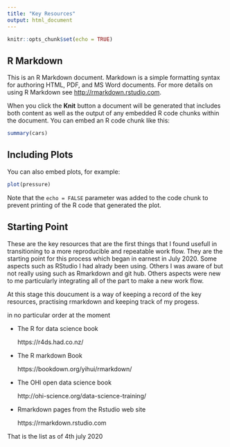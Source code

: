 ```yaml
---
title: "Key Resources"
output: html_document
---
```


```r
knitr::opts_chunk$set(echo = TRUE)
```

## R Markdown

This is an R Markdown document. Markdown is a simple formatting syntax for authoring HTML, PDF, and MS Word documents. For more details on using R Markdown see <http://rmarkdown.rstudio.com>.

When you click the **Knit** button a document will be generated that includes both content as well as the output of any embedded R code chunks within the document. You can embed an R code chunk like this:

```r
summary(cars)
```

## Including Plots

You can also embed plots, for example:

```r
plot(pressure)
```

Note that the `echo = FALSE` parameter was added to the code chunk to prevent printing of the R code that generated the plot.

## Starting Point 
These are the key resources that are the first things that I found usefull in transitioning to a more reproducible and repeatable work flow. They are the starting point for this process which began in earnest in July 2020. Some aspects such as RStudio I had alrady been using. Others I was aware of but not really using such as Rmarkdown and git hub. Others aspects were new to me particularly integrating all of the part to make a new work flow. 

At this stage this doucument is a way of keeping a record of the key resources, practising rmarkdown and keeping track of my progess.

in no particular order at the moment

* The R for data science book

   https://r4ds.had.co.nz/

* The R markdown Book

   https://bookdown.org/yihui/rmarkdown/

* The OHI open data science book

   http://ohi-science.org/data-science-training/
 
* Rmarkdown pages from the Rstudio web site

   https://rmarkdown.rstudio.com
   
That is the list as of 4th july 2020

 

